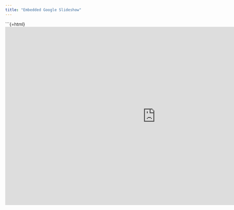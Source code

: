 ```yaml
---
title: "Embedded Google Slideshow"
---
```


```{=html}
<iframe src="https://docs.google.com/presentation/d/e/2PACX-1vT34AB1gk7HkQ28Qag08nQwTvhq_bOGl9sS7xW3yr7MYmh1aRU2uz6MJskWQUhYsZUP2BZ_gg6p3VW5/pubembed?start=false&loop=false&delayms=60000" frameborder="0" width="960" height="569" allowfullscreen="true" mozallowfullscreen="true" webkitallowfullscreen="true"></iframe>
